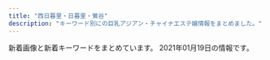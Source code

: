 ```yaml
---
title: "西日暮里・日暮里・鶯谷"
description: "キーワード別にの巨乳アジアン・チャイナエステ嬢情報をまとめました。"
---
```


新着画像と新着キーワードをまとめています。
2021年01月19日の情報です。

<DmmAffiliateIns />
<KeywordTable
  shops={
    [
    {
        "name": "\u6e29\u99a8\u6e2f-\u304a\u3093\u304d\u3087\u3046\u3053\u3046-",
        "station": "JR\u897f\u65e5\u66ae\u91cc\u99c5",
        "keywords": {
            "C": 13,
            "88": 6,
            "86": 3,
            "87": 3
        },
        "img_links": [
            "http://onkyoukou.tyo.cm/images/s_pick.jpg",
            "http://onkyoukou.tyo.cm/images/acc2.jpg",
            "http://onkyoukou.tyo.cm/photos/sites/88/2017/03/staff4.jpg",
            "http://onkyoukou.tyo.cm/images/acc3.jpg",
            "http://onkyoukou.tyo.cm/images/line.jpg",
            "http://onkyoukou.tyo.cm/images/acc1.jpg",
            "http://onkyoukou.tyo.cm/images/top.png",
            "http://onkyoukou.tyo.cm/images/s_face.jpg",
            "http://onkyoukou.tyo.cm/images/s_mobile.jpg",
            "http://onkyoukou.tyo.cm/images/face_bj.jpg",
            "http://onkyoukou.tyo.cm/images/n1.jpg",
            "http://onkyoukou.tyo.cm/images/mobile.jpg",
            "http://onkyoukou.tyo.cm/images/s_news.jpg",
            "http://onkyoukou.tyo.cm/images/s_staff1.jpg",
            "http://onkyoukou.tyo.cm/images/n3.jpg",
            "http://onkyoukou.tyo.cm/images/nbj3.jpg",
            "http://onkyoukou.tyo.cm/photos/sites/88/2017/03/staff1.jpg",
            "http://onkyoukou.tyo.cm/images/nbj1.jpg",
            "http://onkyoukou.tyo.cm/images/s_staff.jpg",
            "http://onkyoukou.tyo.cm/images/s_link.jpg",
            "http://onkyoukou.tyo.cm/images/face_bj3.jpg",
            "http://onkyoukou.tyo.cm/photos/sites/88/2020/03/2020030111163079.jpg",
            "http://onkyoukou.tyo.cm/photos/sites/88/2017/03/staff2.jpg"
        ],
        "url": "http://onkyoukou.tyo.cm/"
    },
    {
        "img_links": [
            "http://www.hohoemi.es-relax.info/gals/egao1.jpg",
            "http://www.hohoemi.es-relax.info/i/room/r03.jpg",
            "http://www.hohoemi.es-relax.info/gals/mirai1.jpg",
            "http://www.hohoemi.es-relax.info/images/img04.jpg",
            "http://www.hohoemi.es-relax.info/images/nanami1.jpg",
            "http://www.hohoemi.es-relax.info/images/r03.jpg",
            "http://www.hohoemi.es-relax.info/gals/yuri1.jpg",
            "http://www.hohoemi.es-relax.info/images/r02.jpg",
            "http://www.hohoemi.es-relax.info/i/room/r04.jpg",
            "http://www.hohoemi.es-relax.info/images/img02.jpg",
            "http://www.hohoemi.es-relax.info/images/img03.jpg",
            "http://www.hohoemi.es-relax.info/i/room/r02.jpg",
            "http://www.hohoemi.es-relax.info/i/room/r01.jpg",
            "http://www.hohoemi.es-relax.info/gals/mimi1.jpg",
            "http://www.hohoemi.es-relax.info/gals/nana1.jpg",
            "http://www.hohoemi.es-relax.info/gals/monika1.jpg",
            "http://www.hohoemi.es-relax.info/images/newsbar.jpg",
            "http://www.hohoemi.es-relax.info/gals/karin1.jpg",
            "http://www.hohoemi.es-relax.info/gals/nanami1.jpg",
            "http://www.hohoemi.es-relax.info/gals/rika1.jpg",
            "http://www.hohoemi.es-relax.info/images/r04.jpg",
            "http://www.hohoemi.es-relax.info/images/r01.jpg",
            "http://www.hohoemi.es-relax.info/images/162-1.jpg",
            "http://www.hohoemi.es-relax.info/gals/yuyu1.jpg",
            "http://www.hohoemi.es-relax.info/images/r05.jpg"
        ],
        "url": "http://www.hohoemi.es-relax.info/",
        "station": "JR\u897f\u65e5\u66ae\u91cc\u99c5",
        "keywords": {},
        "name": "\u307b\u307b\u3048\u307f"
    },
    {
        "img_links": [
            "http://www.en-nippori.net/image/therapist/06.jpg",
            "http://www.en-nippori.net/image/mainparts/images/navi01_02.jpg",
            "http://www.en-nippori.net/image/mainparts/images/navi01_06.jpg",
            "http://www.en-nippori.net/image/mainparts/images/navi01_03.jpg",
            "http://www.en-nippori.net/image/index/top.jpg",
            "http://www.en-nippori.net/image/mainparts/main.jpg",
            "http://www.en-nippori.net/image/therapist/03.jpg",
            "http://www.en-nippori.net/image/mainparts/images/navi01_05.jpg",
            "http://www.en-nippori.net/image/therapist/02.jpg",
            "http://www.en-nippori.net/image/therapist/01.jpg",
            "http://www.en-nippori.net/image/mainparts/images/navi01_04.jpg",
            "http://www.en-nippori.net/image/mainparts/images/navi01_07.jpg",
            "http://www.en-nippori.net/image/therapist/04.jpg"
        ],
        "name": "\u7e01",
        "keywords": {
            "C": 6
        },
        "url": "http://www.en-nippori.net/",
        "station": "JR\u65e5\u66ae\u91cc\u99c5\u6771\u53e3"
    },
    {
        "keywords": {},
        "img_links": [
            "http://yonze.m-relax.net/images/cam20201201.png",
            "http://yonze.m-relax.net/images/bar-midasi1.png",
            "http://yonze.m-relax.net/images/b-tel2.png",
            "http://yonze.m-relax.net/images/bar-cam.png",
            "http://yonze.m-relax.net/images/cam.png",
            "http://yonze.m-relax.net/pic/pic1.jpg",
            "http://yonze.m-relax.net/images/bar-photo.png",
            "http://yonze.m-relax.net/pic/pic2.jpg",
            "http://yonze.m-relax.net/pic/pic3.jpg",
            "http://yonze.m-relax.net/images/pic-imihi2.jpg",
            "http://yonze.m-relax.net/images/bar-greeting.png"
        ],
        "name": "\u30e8\u30f3\u30bc",
        "station": "JR\u65e5\u66ae\u91cc\u99c5\u6771\u53e3",
        "url": "http://yonze.m-relax.net/"
    },
    {
        "name": "\u306f\u305f\u3061",
        "keywords": {
            "85": 15,
            "E": 7,
            "94": 3,
            "F": 3,
            "C": 20,
            "D": 46,
            "86": 18
        },
        "url": "http://www.mac-riraku106.xyz/",
        "img_links": [
            "http://www.mac-riraku106.xyz/uploads/200325/1-2003251H340B9.jpg",
            "http://www.mac-riraku106.xyz/uploads/190723/33-1.jpg",
            "http://www.mac-riraku106.xyz/static/picture/top-img09.png",
            "http://www.mac-riraku106.xyz/uploads/191219/1-19121912423J29.jpg",
            "http://www.mac-riraku106.xyz/uploads/190723/25-1.jpg",
            "http://www.mac-riraku106.xyz/uploads/191128/1-19112Q3111UF.jpg",
            "http://www.mac-riraku106.xyz/uploads/190826/1-1ZR614462Qa.jpg",
            "http://www.mac-riraku106.xyz/uploads/190723/23-3.jpg",
            "http://www.mac-riraku106.xyz/uploads/190723/21-1.jpg",
            "http://www.mac-riraku106.xyz/uploads/200801/1-200P1110A4M2.jpg",
            "http://www.mac-riraku106.xyz/uploads/200317/1-20031G44235R7.jpg",
            "http://www.mac-riraku106.xyz/uploads/200608/1-20060Q02506204.jpg",
            "http://www.mac-riraku106.xyz/uploads/191209/1-1912091229204E.jpg",
            "http://www.mac-riraku106.xyz/uploads/191219/1-191219124141563.jpg",
            "http://www.mac-riraku106.xyz/uploads/200818/1-200QQ5535E92.jpg",
            "http://www.mac-riraku106.xyz/uploads/190723/34-1.jpg",
            "http://www.mac-riraku106.xyz/uploads/191106/1-191106092S0357.jpg",
            "http://www.mac-riraku106.xyz/uploads/191209/1-191209123459153.jpg",
            "http://www.mac-riraku106.xyz/static/picture/michi01.png",
            "http://www.mac-riraku106.xyz/uploads/190723/10-2.jpg",
            "http://www.mac-riraku106.xyz/uploads/200325/1-2003251H312V4.jpg",
            "http://www.mac-riraku106.xyz/uploads/200310/1-200310130Z0421.jpg",
            "http://www.mac-riraku106.xyz/uploads/200317/1-20031G44220J0.jpg",
            "http://www.mac-riraku106.xyz/uploads/191008/1-19100Q5451M20.jpg",
            "http://www.mac-riraku106.xyz/uploads/200501/1-200501125150516.jpg",
            "http://www.mac-riraku106.xyz/uploads/191128/1-19112Q3102OP.jpg",
            "http://www.mac-riraku106.xyz/uploads/190826/1-1ZR6144611E0.jpg",
            "http://www.mac-riraku106.xyz/static/picture/tel.png",
            "http://www.mac-riraku106.xyz/uploads/200801/1-200P1110412514.jpg",
            "http://www.mac-riraku106.xyz/uploads/190723/23-1.jpg",
            "http://www.mac-riraku106.xyz/static/picture/michi02.png",
            "http://www.mac-riraku106.xyz/uploads/191106/1-191106092T0531.jpg",
            "http://www.mac-riraku106.xyz/static/picture/call.png",
            "http://www.mac-riraku106.xyz/uploads/200818/1-200QQ55415J4.jpg",
            "http://www.mac-riraku106.xyz/static/picture/1.jpg",
            "http://www.mac-riraku106.xyz/uploads/200501/1-200501144951148.jpg",
            "http://www.mac-riraku106.xyz/uploads/200317/1-20031G4420c38.jpg",
            "http://www.mac-riraku106.xyz/uploads/190926/1-1Z926131R6102.jpg",
            "http://www.mac-riraku106.xyz/static/picture/2.jpg",
            "http://www.mac-riraku106.xyz/uploads/191128/1-19112Q31009521.jpg",
            "http://www.mac-riraku106.xyz/uploads/191209/1-191209122ZY50.jpg",
            "http://www.mac-riraku106.xyz/uploads/200501/1-200501125251121.jpg",
            "http://www.mac-riraku106.xyz/uploads/200501/1-200501145002a7.jpg",
            "http://www.mac-riraku106.xyz/static/picture/top-img02.png",
            "http://www.mac-riraku106.xyz/uploads/200501/1-200501145011C2.jpg",
            "http://www.mac-riraku106.xyz/uploads/200501/1-200501125159161.jpg",
            "http://www.mac-riraku106.xyz/uploads/190723/10-1.jpg",
            "http://www.mac-riraku106.xyz/uploads/190906/1-1ZZ612503C39.jpg",
            "http://www.mac-riraku106.xyz/uploads/190926/1-1Z926131T2408.jpg",
            "http://www.mac-riraku106.xyz/static/picture/top-img03.png",
            "http://www.mac-riraku106.xyz/uploads/200501/1-200501125300127.jpg",
            "http://www.mac-riraku106.xyz/uploads/200310/1-20031013091I08.jpg",
            "http://www.mac-riraku106.xyz/static/picture/top-img01.png",
            "http://www.mac-riraku106.xyz/uploads/191106/1-191106092J62Y.jpg",
            "http://www.mac-riraku106.xyz/uploads/190906/1-1ZZ6125225A4.jpg",
            "http://www.mac-riraku106.xyz/uploads/190723/23-2.jpg",
            "http://www.mac-riraku106.xyz/uploads/191008/1-19100Q5453V63.jpg",
            "http://www.mac-riraku106.xyz/uploads/190723/1-1.jpg",
            "http://www.mac-riraku106.xyz/uploads/200818/1-200QQ554231G.jpg",
            "http://www.mac-riraku106.xyz/uploads/190723/1-2.jpg",
            "http://www.mac-riraku106.xyz/uploads/200801/1-200P1110631926.jpg",
            "http://www.mac-riraku106.xyz/uploads/200608/1-20060Q0251EY.jpg",
            "http://www.mac-riraku106.xyz/uploads/200310/1-200310130925920.jpg",
            "http://www.mac-riraku106.xyz/uploads/190723/30-1.jpg"
        ],
        "station": "JR\u65e5\u66ae\u91cc\u99c5\u5357\u53e3"
    },
    {
        "keywords": {},
        "url": "http://es-minami.com/",
        "img_links": [
            "http://es-minami.com/images/riri1.jpg",
            "http://es-minami.com/images/sayuri1.jpg",
            "http://www.es-minami.com/img/mika2.jpg",
            "http://www.es-minami.com/img/sayuri2.jpg",
            "http://es-minami.com/img/nana1.jpg",
            "http://es-minami.com/gals/rika1.jpg",
            "http://es-minami.com/gals/sakura1.jpg",
            "http://es-minami.com/images/mika2.jpg",
            "http://es-minami.com/images/sayuri2.jpg",
            "http://www.es-minami.com/gals/nana1.jpg",
            "http://www.es-minami.com/images/news.png",
            "http://www.es-minami.com/images/sayuri2.jpg",
            "http://www.es-minami.com/img/riri1.jpg",
            "http://www.es-minami.com/images/mobole.png",
            "http://es-minami.com/gals/nana1.jpg",
            "http://es-minami.com/gals/mika1.jpg",
            "http://www.es-minami.com/images/sayuri1.jpg",
            "http://es-minami.com/gals/sayuri1.jpg",
            "http://www.es-minami.com/images/pick_staff6.jpg",
            "http://www.es-minami.com/img/yuki1.jpg",
            "http://es-minami.com/gals/sayuri2.jpg",
            "http://es-minami.com/images/staff-bar.png",
            "http://www.es-minami.com/gals/mika1.jpg",
            "http://es-minami.com/images/rika1.jpg",
            "http://www.es-minami.com/images/mika2.jpg",
            "http://www.es-minami.com/gals/rika1.jpg",
            "http://es-minami.com/img/sayuri2.jpg",
            "http://www.es-minami.com/gals/sakura1.jpg",
            "http://www.es-minami.com/gals/mika2.jpg",
            "http://es-minami.com/gals/mika2.jpg",
            "http://www.es-minami.com/img/mika1.jpg",
            "http://www.es-minami.com/img/sayuri1.jpg",
            "http://www.es-minami.com/gals/riri1.jpg",
            "http://es-minami.com/img/yuki1.jpg",
            "http://www.es-minami.com/images/mika1.jpg",
            "http://www.es-minami.com/img/nana1.jpg",
            "http://www.es-minami.com/images/rika1.jpg",
            "http://es-minami.com/images/yuki1.jpg",
            "http://es-minami.com/gals/riri1.jpg",
            "http://es-minami.com/gals/yuki1.jpg",
            "http://es-minami.com/images/nana1.jpg",
            "http://www.es-minami.com/images/nana1.jpg",
            "http://es-minami.com/images/mika1.jpg",
            "http://es-minami.com/img/mika1.jpg",
            "http://es-minami.com/img/mika2.jpg",
            "http://es-minami.com/images/pick_staff6.jpg",
            "http://es-minami.com/img/sayuri1.jpg",
            "http://www.es-minami.com/gals/yuki1.jpg",
            "http://www.es-minami.com/gals/sayuri1.jpg",
            "http://www.es-minami.com/gals/sayuri2.jpg",
            "http://www.es-minami.com/images/riri1.jpg",
            "http://www.es-minami.com/images/yuki1.jpg",
            "http://es-minami.com/images/mobole.png",
            "http://www.es-minami.com/images/staff-bar.png",
            "http://es-minami.com/images/news.png",
            "http://es-minami.com/img/riri1.jpg"
        ],
        "station": "JR\u65e5\u66ae\u91cc\u99c5\u6771\u53e3",
        "name": "\u307f\u306a\u307f"
    },
    {
        "name": "\u30df\u30a1\u30aa\u30df\u30a1\u30aa",
        "keywords": {},
        "img_links": [
            "http://www.es-ms.work/staff/rina.jpg",
            "http://www.es-ms.work/images/1.jpg",
            "http://www.es-ms.work/images/int1.jpg",
            "http://www.es-ms.work/staff/sayuri.jpg",
            "http://www.es-ms.work/images/s1.png",
            "http://www.es-ms.work/images/2.jpg",
            "http://www.es-ms.work/images/3.jpg",
            "http://www.es-ms.work/images/ac1.jpg",
            "http://www.es-ms.work/images/tg.jpg",
            "http://www.es-ms.work/images/head.jpg",
            "http://www.es-ms.work/images/rec1.jpg",
            "http://www.es-ms.work/images/int2.jpg",
            "http://www.es-ms.work/img/rina1.jpg",
            "http://www.es-ms.work/img/sayuri1.jpg",
            "http://www.es-ms.work/staff/kaya.jpg",
            "http://www.es-ms.work/img/kaya1.jpg",
            "http://www.es-ms.work/images/interior_t.jpg",
            "http://www.es-ms.work/images/sys.jpg",
            "http://www.es-ms.work/images/news.jpg",
            "http://www.es-ms.work/images/staff_t.jpg",
            "http://www.es-ms.work/images/rec2.jpg"
        ],
        "station": "JR\u9daf\u8c37\u99c5\u5317\u53e3",
        "url": "http://www.es-ms.work/"
    },
    {
        "url": "http://www.ai-lian.work/",
        "img_links": [
            "http://www.ai-lian.work/img/yui1.jpg",
            "http://www.ai-lian.work/images/tel.jpg",
            "http://www.ai-lian.work/images/interior_t.jpg",
            "http://www.ai-lian.work/img/saya1.jpg",
            "http://www.ai-lian.work/images/sys1.jpg",
            "http://www.ai-lian.work/images/staff_t.jpg",
            "http://www.ai-lian.work/images/int1.jpg",
            "http://www.ai-lian.work/images/1.jpg",
            "http://www.ai-lian.work/img/aya1.jpg",
            "http://www.ai-lian.work/images/news.jpg",
            "http://www.ai-lian.work/images/3.jpg",
            "http://www.ai-lian.work/images/rec1.jpg",
            "http://www.ai-lian.work/images/head.jpg",
            "http://www.ai-lian.work/images/line.png",
            "http://www.ai-lian.work/images/mobile.jpg",
            "http://www.ai-lian.work/images/int2.jpg",
            "http://www.ai-lian.work/images/ta.jpg",
            "http://www.ai-lian.work/images/2.jpg"
        ],
        "station": "JR\u9daf\u8c37\u99c5\u5317\u53e3",
        "keywords": {},
        "name": "\u5fc3\u7f8e"
    },
    {
        "img_links": [
            "https://www.sofia-est.com/img/girl/list/s57_list.jpg",
            "https://www.sofia-est.com/img/material/mob_m4.jpg",
            "https://www.sofia-est.com/img/material/phototxt.jpg",
            "https://www.sofia-est.com/img/girl/main/s111_1.jpg",
            "https://www.sofia-est.com/img/material/mob_t3.jpg",
            "https://www.sofia-est.com/img/material/course_tanta2.png",
            "https://www.sofia-est.com/img/material/top_newface.png",
            "https://www.sofia-est.com/img/material/photo2.jpg",
            "https://www.sofia-est.com/img/material/page6_subt1.png",
            "https://www.sofia-est.com/img/material/top_camp.png",
            "https://www.sofia-est.com/img/girl/list/s99_list.jpg",
            "https://www.sofia-est.com/img/material/page8_subt2.png",
            "https://www.sofia-est.com/img/material/movie_right_yaji.png",
            "https://www.sofia-est.com/img/material/page3_subt1.png",
            "https://www.sofia-est.com/img/girl/thumb/s84_1.jpg",
            "https://www.sofia-est.com/img/girl/thumb/s81_3.jpg",
            "https://www.sofia-est.com/img/what/coupon202009.png",
            "https://www.sofia-est.com/img/girl/main/s100_1.jpg",
            "https://www.sofia-est.com/img/girl/thumb/s92_1.jpg",
            "https://www.sofia-est.com/img/material/gm5_rollout.png",
            "https://www.sofia-est.com/img/material/photo4.jpg",
            "https://www.sofia-est.com/img/girl/thumb/s85_1.jpg",
            "https://www.sofia-est.com/img/material/course_tanta1.png",
            "https://www.sofia-est.com/img/material/gm2_rollout.png",
            "https://www.sofia-est.com/img/girl/thumb/s55_2.jpg",
            "https://www.sofia-est.com/img/girl/thumb/s81_5.jpg",
            "https://www.sofia-est.com/img/girl/thumb/s55_3.jpg",
            "https://www.sofia-est.com/img/girl/main/s97_1.jpg",
            "https://www.sofia-est.com/img/girl/main/s55_1.jpg",
            "https://www.sofia-est.com/img/girl/thumb/s94_2.jpg",
            "https://www.sofia-est.com/img/girl/list/s84_list.jpg",
            "https://www.sofia-est.com/img/girl/thumb/s81_4.jpg",
            "https://www.sofia-est.com/img/girl/thumb/s55_1.jpg",
            "https://www.sofia-est.com/img/material/mob_t4.jpg",
            "https://www.sofia-est.com/img/girl/main/s56_1.jpg",
            "https://www.sofia-est.com/img/material/page4_subt1.png",
            "https://www.sofia-est.com/img/material/mob_m5.jpg",
            "https://www.sofia-est.com/img/girl/pickup/pickup20180411052859.jpg",
            "https://www.sofia-est.com/img/material/movie20141210.jpg",
            "https://www.sofia-est.com/img/material/page3_1_subt1.png",
            "https://www.sofia-est.com/img/girl/pickup/pickup20190509222453.jpg",
            "https://www.sofia-est.com/img/material/page4_subt2.png",
            "https://www.sofia-est.com/img/material/photo3.jpg",
            "https://www.sofia-est.com/img/girl/list/s89_list.jpg",
            "https://www.sofia-est.com/img/material/top_pickup.png",
            "https://www.sofia-est.com/img/girl/main/s81_1.jpg",
            "https://www.sofia-est.com/img/material/mob_t2.jpg",
            "https://www.sofia-est.com/img/girl/list/s55_list.jpg",
            "https://www.sofia-est.com/img/girl/main/s89_1.jpg",
            "https://www.sofia-est.com/img/top/topslide20141210.jpg",
            "https://www.sofia-est.com/img/girl/thumb/s89_2.jpg",
            "https://www.sofia-est.com/img/material/photo6.jpg",
            "https://www.sofia-est.com/img/girl/list/s81_list.jpg",
            "https://www.sofia-est.com/img/material/coursepoint_rev2.png",
            "https://www.sofia-est.com/img/material/gm6_rollout.png",
            "https://www.sofia-est.com/img/material/movie_left_yaji.png",
            "https://www.sofia-est.com/img/girl/thumb/s89_1.jpg",
            "https://www.sofia-est.com/img/material/page3_1_subt2.png",
            "https://www.sofia-est.com/img/material/mob_m2_rev1.jpg",
            "https://www.sofia-est.com/img/material/top_movie.png",
            "https://www.sofia-est.com/img/girl/thumb/s94_1.jpg",
            "https://www.sofia-est.com/img/material/mobileqr.png",
            "https://www.sofia-est.com/img/material/photo7.jpg",
            "https://www.sofia-est.com/img/girl/thumb/s57_4.jpg",
            "https://www.sofia-est.com/img/material/mob_m1_rev1.jpg",
            "https://www.sofia-est.com/img/material/mob_t1.jpg",
            "https://www.sofia-est.com/img/girl/thumb/s100_1.jpg",
            "https://www.sofia-est.com/img/material/top_kodawariimg1.jpg",
            "https://www.sofia-est.com/img/top/topslide20141211.jpg",
            "https://www.sofia-est.com/img/material/pagetop_rollout.png",
            "https://www.sofia-est.com/img/material/mob_m3_rev1.jpg",
            "https://www.sofia-est.com/img/girl/thumb/s81_1.jpg",
            "https://www.sofia-est.com/img/girl/list/s85_list.jpg",
            "https://www.sofia-est.com/img/girl/thumb/s111_1.jpg",
            "https://www.sofia-est.com/img/material/iph.png",
            "https://www.sofia-est.com/img/material/gm4_rollout.png",
            "https://www.sofia-est.com/img/material/page6_subt3.png",
            "https://www.sofia-est.com/img/girl/list/s111_list.jpg",
            "https://www.sofia-est.com/img/banner/koko_120x60.png",
            "https://www.sofia-est.com/img/material/yakusoku.png",
            "https://www.sofia-est.com/img/girl/pickup/pickup20191220093623.jpg",
            "https://www.sofia-est.com/img/material/doublecourse_rev1.png",
            "https://www.sofia-est.com/img/material/photo5.jpg",
            "https://www.sofia-est.com/img/girl/thumb/s56_1.jpg",
            "https://www.sofia-est.com/img/material/top_about.png",
            "https://www.sofia-est.com/img/girl/thumb/s56_2.jpg",
            "https://www.sofia-est.com/img/material/gm3_rollout.png",
            "https://www.sofia-est.com/img/girl/thumb/s99_1.jpg",
            "https://www.sofia-est.com/img/girl/thumb/s85_3.jpg",
            "https://www.sofia-est.com/img/girl/main/s57_1.jpg",
            "https://www.sofia-est.com/img/material/mob_t5.jpg",
            "https://www.sofia-est.com/img/girl/main/s99_1.jpg",
            "https://www.sofia-est.com/img/girl/list/s56_list.jpg",
            "https://www.sofia-est.com/img/girl/main/s85_1.jpg",
            "https://www.sofia-est.com/img/material/page2_subt1.png",
            "https://www.sofia-est.com/img/material/top_twitter.png",
            "https://www.sofia-est.com/img/material/noimg_m.jpg",
            "https://www.sofia-est.com/img/material/top_kodawari.png",
            "https://www.sofia-est.com/img/girl/main/s94_1.jpg",
            "https://www.sofia-est.com/img/girl/thumb/s97_2.jpg",
            "https://www.sofia-est.com/img/girl/thumb/s100_2.jpg",
            "https://www.sofia-est.com/img/girl/pickup/pickup20191220093702.jpg",
            "https://www.sofia-est.com/img/girl/thumb/s85_2.jpg",
            "https://www.sofia-est.com/img/girl/thumb/s81_2.jpg",
            "https://www.sofia-est.com/img/girl/list/s92_list.jpg",
            "https://www.sofia-est.com/img/girl/thumb/s111_2.jpg",
            "https://www.sofia-est.com/img/top/topslide20150918.jpg",
            "https://www.sofia-est.com/img/girl/main/s84_1.jpg",
            "https://www.sofia-est.com/img/material/noimg_b.jpg",
            "https://www.sofia-est.com/img/girl/list/s94_list.jpg",
            "https://www.sofia-est.com/img/material/photo1.jpg",
            "https://www.sofia-est.com/img/material/mob_youtube.png",
            "https://www.sofia-est.com/img/material/page6_subt2.png",
            "https://www.sofia-est.com/img/material/top_infomation.png",
            "https://www.sofia-est.com/img/material/courseoption_rev1.png",
            "https://www.sofia-est.com/img/girl/pickup/pickup20200111122329.jpg",
            "https://www.sofia-est.com/img/material/hosi5.png",
            "https://www.sofia-est.com/img/material/page5_subt1.png",
            "https://www.sofia-est.com/img/girl/thumb/s99_2.jpg",
            "https://www.sofia-est.com/img/material/top_news.png",
            "https://www.sofia-est.com/img/girl/list/s100_list.jpg",
            "https://www.sofia-est.com/img/material/movieicon.png",
            "https://www.sofia-est.com/img/material/page8_subt1.png",
            "https://www.sofia-est.com/img/material/sd_rt_btn.png",
            "https://www.sofia-est.com/img/girl/thumb/s97_1.jpg",
            "https://www.sofia-est.com/img/girl/list/s97_list.jpg",
            "https://www.sofia-est.com/img/material/page7_subt1.png",
            "https://www.sofia-est.com/img/girl/thumb/s57_3.jpg",
            "https://www.sofia-est.com/img/material/photobig.jpg",
            "https://www.sofia-est.com/img/material/gm1_rollout.png",
            "https://www.sofia-est.com/img/girl/mobilepickup/mobilepickup20200302124127.jpg",
            "https://www.sofia-est.com/img/material/photo8.jpg",
            "https://www.sofia-est.com/img/material/noimg_thumb.jpg",
            "https://www.sofia-est.com/img/girl/thumb/s57_1.jpg",
            "https://www.sofia-est.com/img/material/page5_subt2.png",
            "https://www.sofia-est.com/img/girl/thumb/s84_2.jpg",
            "https://www.sofia-est.com/img/girl/thumb/s57_2.jpg"
        ],
        "url": "https://www.sofia-est.com/",
        "keywords": {
            "G": 2,
            "\u30c0\u30a4\u30ca\u30de\u30a4\u30c8": 1,
            "\u30bb\u30af\u30b7\u30fc": 18,
            "E": 2
        },
        "station": "JR\u65e5\u66ae\u91cc\u99c5\u5357\u53e3",
        "name": "\u30bd\u30d5\u30a3\u30a2"
    },
    {
        "img_links": [
            "https://mominoki.tyo.ac/images/themes/pink/line.png",
            "https://mominoki.tyo.ac/images/themes/pink/s_newface.png",
            "https://mominoki.tyo.ac/photos/sites/41/2020/09/2020092801595154.jpg",
            "https://mominoki.tyo.ac/photos/sites/41/2020/09/2020092804344859.jpg",
            "https://mominoki.tyo.ac/images/room3.jpg",
            "https://mominoki.tyo.ac/photos/sites/41/2020/09/2020092804344656.jpg",
            "https://mominoki.tyo.ac/images/themes/pink/s_news.png",
            "https://mominoki.tyo.ac/images/themes/pink/s_pickup.png",
            "https://mominoki.tyo.ac/photos/sites/41/2020/11/2020111401222038.jpg",
            "https://mominoki.tyo.ac/images/themes/pink/s_link.png",
            "https://mominoki.tyo.ac/photos/sites/41/2020/09/2020092810535583.jpg",
            "https://mominoki.tyo.ac/photos/sites/41/2020/09/2020092804344750.jpg",
            "https://mominoki.tyo.ac/images/themes/pink/no2.png",
            "https://mominoki.tyo.ac/images/themes/pink/mobile.jpg",
            "https://mominoki.tyo.ac/images/room4.jpg",
            "https://mominoki.tyo.ac/images/room2.jpg",
            "https://mominoki.tyo.ac/images/themes/pink/s_ranking.png",
            "https://mominoki.tyo.ac/images/themes/pink/no1.png",
            "https://mominoki.tyo.ac/images/room1.jpg",
            "https://mominoki.tyo.ac/images/themes/pink/s_staff.png",
            "https://mominoki.tyo.ac/images/themes/pink/r3.jpg"
        ],
        "keywords": {
            "85": 12,
            "87": 8,
            "86": 4,
            "D": 20,
            "C": 14,
            "E": 4
        },
        "name": "\u3082\u307f\u306e\u6728",
        "url": "https://mominoki.tyo.ac/",
        "station": "\u753a\u5c4b\u99c51\u756a\u51fa\u53e3"
    },
    {
        "img_links": [
            "http://www.relax-mirai.info/images/momo1.jpg",
            "http://www.relax-mirai.info/images/info01.jpg",
            "http://www.relax-mirai.info/images/qr.jpg",
            "http://www.relax-mirai.info/gals/emi1.jpg",
            "http://www.relax-mirai.info/images/m02.jpg",
            "http://www.relax-mirai.info/images/risa1.jpg",
            "http://www.relax-mirai.info/i/images/sayuri1.jpg",
            "http://www.relax-mirai.info/images/m04.jpg",
            "http://www.relax-mirai.info/i/images/momo1.jpg",
            "http://www.relax-mirai.info/images/info02.jpg",
            "http://www.relax-mirai.info/images/m03.jpg",
            "http://www.relax-mirai.info/i/120/sayuri1.jpg",
            "http://www.relax-mirai.info/gals/aki1.jpg",
            "http://www.relax-mirai.info/images/sayuri1.jpg",
            "http://www.relax-mirai.info/gals/risa1.jpg",
            "http://www.relax-mirai.info/gals/kaka1.jpg"
        ],
        "name": "\u672a\u6765",
        "url": "http://www.relax-mirai.info/",
        "keywords": {},
        "station": "\u65e5\u66ae\u91cc\u99c5\u6771\u53e3"
    },
    {
        "url": "http://es-rlx.com/",
        "station": "JR\u9daf\u8c37\u99c5\u5317\u53e3",
        "keywords": {
            "C": 21
        },
        "img_links": [
            "http://es-rlx.com/staff/yuki/01mb.jpg",
            "http://es-rlx.com/img/ttl_rec.png",
            "http://es-rlx.com/pic/top1.jpg",
            "http://es-rlx.com/staff/rumi/01mb.jpg",
            "http://es-rlx.com/img/access/road01.jpg",
            "http://es-rlx.com/img/access/roaddm.png",
            "http://es-rlx.com/staff/rumi/01.jpg",
            "http://es-rlx.com/i/files/homeimg.jpg",
            "http://es-rlx.com/img/ft_tel.png",
            "http://es-rlx.com/img/access/kanban.png",
            "http://es-rlx.com/pic/top3.jpg",
            "http://es-rlx.com/staff/anna/01mb.jpg",
            "http://es-rlx.com/img/access/road02.jpg",
            "http://es-rlx.com/img/access/road04.jpg",
            "http://es-rlx.com/staff/yuki/01.jpg",
            "http://es-rlx.com/staff/minami/01.jpg",
            "http://es-rlx.com/staff/sakura/01mb.jpg",
            "http://es-rlx.com/img/ttl_staff.png",
            "http://es-rlx.com/staff/sakura/01.jpg",
            "http://es-rlx.com/img/ttl_mobile.png",
            "http://es-rlx.com/pic/head.png",
            "http://es-rlx.com/img/access/road03.jpg",
            "http://es-rlx.com/staff/minami/01mb.jpg",
            "http://es-rlx.com/img/youtube.jpg",
            "http://es-rlx.com/staff/mai/01mb.jpg",
            "http://es-rlx.com/staff/mai/01.jpg",
            "http://es-rlx.com/staff/anna/01.jpg",
            "http://es-rlx.com/pic/top2.jpg",
            "http://es-rlx.com/img/ttl_tnew.png"
        ],
        "name": "\u5065\u7f8e\u5802"
    },
    {
        "img_links": [
            "http://chou.ies.bz/images/s_pick.png",
            "http://chou.ies.bz/images/s1.png",
            "http://chou.ies.bz/images/s3.png",
            "http://chou.ies.bz/images/s_staff.jpg",
            "http://chou.ies.bz/photos/sites/85/2019/07/2019070106320474.jpg",
            "http://chou.ies.bz/images/s_news.png",
            "http://chou.ies.bz/images/n1.jpg",
            "http://chou.ies.bz/photos/sites/85/2020/12/2020120204150858.jpg",
            "http://chou.ies.bz/photos/sites/85/2020/12/2020121802483415.jpg",
            "http://chou.ies.bz/photos/sites/85/2019/06/2019062803491517.jpg",
            "http://chou.ies.bz/photos/sites/85/2019/07/2019070106340260.jpg",
            "http://chou.ies.bz/photos/sites/85/2020/12/2020120204265615.jpg",
            "http://chou.ies.bz/images/s_link.png",
            "http://chou.ies.bz/photos/sites/85/2019/07/2019070106330942.jpg",
            "http://chou.ies.bz/images/mobile.png",
            "http://chou.ies.bz/images/n3.png",
            "http://chou.ies.bz/photos/sites/85/2020/10/2020100610383828.jpg",
            "http://chou.ies.bz/photos/sites/85/2019/07/2019070106333414.jpg",
            "http://chou.ies.bz/images/top.png",
            "http://chou.ies.bz/photos/sites/85/2020/10/2020100610370157.jpg",
            "http://chou.ies.bz/photos/sites/85/2019/12/2019120602315853.jpg",
            "http://chou.ies.bz/photos/sites/85/2019/07/2019070509385227.jpg"
        ],
        "station": "JR\u897f\u65e5\u66ae\u91cc\u99c5",
        "name": "\u706f\u308a\u5c4b",
        "url": "http://chou.ies.bz/",
        "keywords": {
            "86": 7,
            "E": 1,
            "87": 1,
            "C": 1,
            "D": 9,
            "84": 2,
            "85": 1
        }
    },
    {
        "keywords": {},
        "img_links": [
            "http://www.night.ne.jp/nightnet/img/7.jpg",
            "http://www.night.ne.jp/nightnet/img/15.jpg",
            "http://www.night.ne.jp/nightnet/img/16.jpg",
            "http://www.night.ne.jp/nightnet/img/5.jpg",
            "http://www.night.ne.jp/_format/P/img/over_msg_01.jpg",
            "http://www.night.ne.jp/nightnet/img/11.jpg",
            "http://www.night.ne.jp/nightnet/img/3.jpg",
            "http://www.night.ne.jp/nightnet/img/17.jpg",
            "http://www.night.ne.jp/tokyo/hayasi/img_staff/g_7181.jpg",
            "http://www.night.ne.jp/_format/P/img/whats_news.jpg",
            "http://www.night.ne.jp/nightnet/img/6.jpg",
            "http://www.night.ne.jp/tokyo/hayasi/img/view_1.jpg",
            "http://www.night.ne.jp/_format/P/img/index_enter_1.jpg",
            "http://www.night.ne.jp/tokyo/hayasi/img/index_view.jpg",
            "http://www.night.ne.jp/tokyo/hayasi/img/view_5.jpg",
            "http://www.night.ne.jp/nightnet/img/4.jpg",
            "http://www.night.ne.jp/nightnet/img/10.jpg",
            "http://www.night.ne.jp/tokyo/hayasi/img/index.jpg",
            "http://www.night.ne.jp/tokyo/hayasi/img/qr_code.jpg",
            "http://www.night.ne.jp/nightnet/img/14.jpg",
            "http://www.night.ne.jp/tokyo/hayasi/img/index_top.jpg",
            "http://www.night.ne.jp/_format/P/img/over_msg_02.jpg",
            "http://www.night.ne.jp/tokyo/hayasi/img/view_2.jpg",
            "http://www.night.ne.jp/nightnet/img/12a.jpg",
            "http://www.night.ne.jp/_format/W/img/whats_view.jpg",
            "http://www.night.ne.jp/nightnet/img/8.jpg",
            "http://www.night.ne.jp/tokyo/hayasi/img/view_4.jpg",
            "http://www.night.ne.jp/nightnet/img/2.jpg",
            "http://www.night.ne.jp/nightnet/img/9.jpg",
            "http://www.night.ne.jp/nightnet/img/13.jpg",
            "http://www.night.ne.jp/tokyo/hayasi/img/view_6.jpg",
            "http://www.night.ne.jp/tokyo/hayasi/img/view_3.jpg",
            "http://www.night.ne.jp/nightnet/img/1.jpg"
        ],
        "station": "JR\u65e5\u66ae\u91cc\u99c5",
        "url": "http://www.night.ne.jp/tokyo/hayasi/",
        "name": "\u6797\u30de\u30c3\u30b5\u30fc\u30b8"
    },
    {
        "keywords": {
            "86": 12,
            "C": 36,
            "87": 12,
            "D": 12,
            "83": 36,
            "E": 12
        },
        "url": "http://flowerscent.este.work/",
        "img_links": [
            "http://flowerscent.este.work/2/uploadimg/1599833697.jpg",
            "http://flowerscent.este.work/head_3_4691_1556258938113847.png",
            "http://flowerscent.este.work/head_1_4691_1553674270167089.png",
            "http://flowerscent.este.work/2/uploadimg/1600260826.jpg",
            "http://flowerscent.este.work/head_2_4691_1553674270815382.png"
        ],
        "station": "JR\u897f\u65e5\u66ae\u91cc\u99c5",
        "name": "\u3075\u308f\u3075\u308f"
    },
    {
        "url": "http://momo.tyo.cm/",
        "name": "\u6843",
        "station": "JR\u65e5\u66ae\u91cc\u99c5\u5357\u53e3",
        "img_links": [
            "http://momo.tyo.cm/photos/sites/53/2020/12/2020120110412383.jpg",
            "http://momo.tyo.cm/images/border01.png",
            "http://momo.tyo.cm/images/tit03.png",
            "http://momo.tyo.cm/images/tit_com02.png",
            "http://momo.tyo.cm/images/tit_link01.png",
            "http://momo.tyo.cm/images/nav_link02.png",
            "http://momo.tyo.cm/images/tit_com01.png",
            "http://momo.tyo.cm/images/tit04.png",
            "http://momo.tyo.cm/images/nav_link04.png",
            "http://momo.tyo.cm/images/tit05.png",
            "http://momo.tyo.cm/images/tit_staff.png",
            "http://momo.tyo.cm/images/top_slider01.jpg",
            "http://momo.tyo.cm/images/nav_link05.png",
            "http://momo.tyo.cm/images/news.png",
            "http://momo.tyo.cm/photos/sites/53/2020/08/2020083106342164.jpg",
            "http://momo.tyo.cm/images/tit01.png",
            "http://momo.tyo.cm/images/bg_pick.png",
            "http://momo.tyo.cm/images/border02.png",
            "http://momo.tyo.cm/images/tit_com03.png",
            "http://momo.tyo.cm/images/tit02.png",
            "http://momo.tyo.cm/images/nav_link03.png",
            "http://momo.tyo.cm/photos/sites/53/2020/12/202012011041246.jpg",
            "http://momo.tyo.cm/photos/sites/53/2020/08/2020083106342133.jpg",
            "http://momo.tyo.cm/images/top_slider02.jpg",
            "http://momo.tyo.cm/images/pagetop.png",
            "http://momo.tyo.cm/images/nav_link01.png",
            "http://momo.tyo.cm/images/tit_com04.png",
            "http://momo.tyo.cm/images/tit_com05.png",
            "http://momo.tyo.cm/images/tit_com.png",
            "http://momo.tyo.cm/images/nav_link06.png"
        ],
        "keywords": {
            "86": 15,
            "85": 5,
            "D": 20
        }
    },
    {
        "img_links": [
            "http://lapis.tyo.cm/images/s_face.jpg",
            "http://lapis.tyo.cm/images/nbj1.jpg",
            "http://lapis.tyo.cm/images/nbj3.jpg",
            "http://lapis.tyo.cm/photos/sites/75/2021/01/2021010407562324.jpg",
            "http://lapis.tyo.cm/photos/sites/75/2021/01/2021010407562290.jpg",
            "http://lapis.tyo.cm/photos/sites/75/2021/01/2021010407562697.jpg",
            "http://lapis.tyo.cm/images/new.jpg",
            "http://lapis.tyo.cm/photos/sites/75/2021/01/2021010407562482.jpg",
            "http://lapis.tyo.cm/images/mobile.jpg",
            "http://lapis.tyo.cm/images/pick_bj3.jpg",
            "http://lapis.tyo.cm/images/s_blog.jpg",
            "http://lapis.tyo.cm/images/s_staff.jpg",
            "http://lapis.tyo.cm/images/top.png",
            "http://lapis.tyo.cm/images/pick_bj1.jpg",
            "http://lapis.tyo.cm/images/s_pick.jpg",
            "http://lapis.tyo.cm/images/s_link.jpg"
        ],
        "station": "JR\u9daf\u8c37\u99c5\u5317\u53e3",
        "keywords": {
            "83": 4,
            "87": 4,
            "86": 8,
            "D": 16
        },
        "url": "http://lapis.tyo.cm/",
        "name": "\u30e9\u30d4\u30b9"
    }
]
}
/>
<DmmAffiliateScript />
